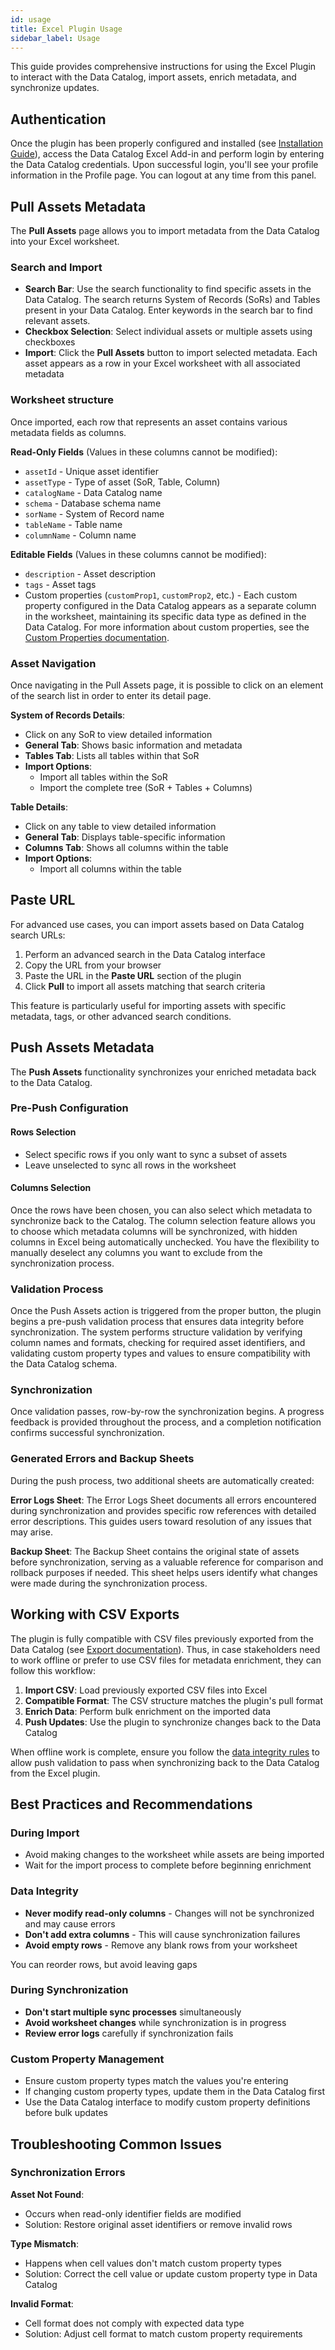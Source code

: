 ```yaml
---
id: usage
title: Excel Plugin Usage
sidebar_label: Usage
---
```


This guide provides comprehensive instructions for using the Excel Plugin to interact with the Data Catalog, import assets, enrich metadata, and synchronize updates.

## Authentication

Once the plugin has been properly configured and installed (see [Installation Guide](./how_to_install)), access the Data Catalog Excel Add-in and perform login by entering the Data Catalog credentials. Upon successful login, you'll see your profile information in the Profile page. You can logout at any time from this panel.

## Pull Assets Metadata

The **Pull Assets** page allows you to import metadata from the Data Catalog into your Excel worksheet.

### Search and Import

- **Search Bar**: Use the search functionality to find specific assets in the Data Catalog. The search returns System of Records (SoRs) and Tables present in your Data Catalog. Enter keywords in the search bar to find relevant assets.
- **Checkbox Selection**: Select individual assets or multiple assets using checkboxes
- **Import**: Click the **Pull Assets** button to import selected metadata. Each asset appears as a row in your Excel worksheet with all associated metadata

### Worksheet structure

Once imported, each row that represents an asset contains various metadata fields as columns.

**Read-Only Fields** (Values in these columns cannot be modified):
- `assetId` - Unique asset identifier
- `assetType` - Type of asset (SoR, Table, Column)
- `catalogName` - Data Catalog name
- `schema` - Database schema name
- `sorName` - System of Record name
- `tableName` - Table name  
- `columnName` - Column name

**Editable Fields** (Values in these columns cannot be modified):
- `description` - Asset description
- `tags` - Asset tags
- Custom properties (`customProp1`, `customProp2`, etc.) - Each custom property configured in the Data Catalog appears as a separate column in the worksheet, maintaining its specific data type as defined in the Data Catalog. For more information about custom properties, see the [Custom Properties documentation](../../custom_properties).

### Asset Navigation

Once navigating in the Pull Assets page, it is possible to click on an element of the search list in order to enter its detail page.

**System of Records Details**:
- Click on any SoR to view detailed information
- **General Tab**: Shows basic information and metadata
- **Tables Tab**: Lists all tables within that SoR
- **Import Options**:
  - Import all tables within the SoR
  - Import the complete tree (SoR + Tables + Columns)

**Table Details**:
- Click on any table to view detailed information
- **General Tab**: Displays table-specific information
- **Columns Tab**: Shows all columns within the table
- **Import Options**:
  - Import all columns within the table

## Paste URL

For advanced use cases, you can import assets based on Data Catalog search URLs:

1. Perform an advanced search in the Data Catalog interface
2. Copy the URL from your browser
3. Paste the URL in the **Paste URL** section of the plugin
4. Click **Pull** to import all assets matching that search criteria

This feature is particularly useful for importing assets with specific metadata, tags, or other advanced search conditions.

## Push Assets Metadata

The **Push Assets** functionality synchronizes your enriched metadata back to the Data Catalog.

### Pre-Push Configuration

#### Rows Selection

- Select specific rows if you only want to sync a subset of assets
- Leave unselected to sync all rows in the worksheet

#### Columns Selection

Once the rows have been chosen, you can also select which metadata to synchronize back to the Catalog. The column selection feature allows you to choose which metadata columns will be synchronized, with hidden columns in Excel being automatically unchecked. You have the flexibility to manually deselect any columns you want to exclude from the synchronization process.

### Validation Process

Once the Push Assets action is triggered from the proper button, the plugin begins a pre-push validation process that ensures data integrity before synchronization. The system performs structure validation by verifying column names and formats, checking for required asset identifiers, and validating custom property types and values to ensure compatibility with the Data Catalog schema.

### Synchronization

Once validation passes, row-by-row the synchronization begins. A progress feedback is provided throughout the process, and a completion notification confirms successful synchronization.

### Generated Errors and Backup Sheets

During the push process, two additional sheets are automatically created:

**Error Logs Sheet**:
The Error Logs Sheet documents all errors encountered during synchronization and provides specific row references with detailed error descriptions. This guides users toward resolution of any issues that may arise.

**Backup Sheet**:
The Backup Sheet contains the original state of assets before synchronization, serving as a valuable reference for comparison and rollback purposes if needed. This sheet helps users identify what changes were made during the synchronization process.

## Working with CSV Exports

The plugin is fully compatible with CSV files previously exported from the Data Catalog (see [Export documentation](../../export)).
Thus, in case stakeholders need to work offline or prefer to use CSV files for metadata enrichment, they can follow this workflow:
1. **Import CSV**: Load previously exported CSV files into Excel
2. **Compatible Format**: The CSV structure matches the plugin's pull format
3. **Enrich Data**: Perform bulk enrichment on the imported data
4. **Push Updates**: Use the plugin to synchronize changes back to the Data Catalog

When offline work is complete, ensure you follow the [data integrity rules](#data-integrity) to allow push validation to pass when synchronizing back to the Data Catalog from the Excel plugin.

## Best Practices and Recommendations

### During Import
- Avoid making changes to the worksheet while assets are being imported
- Wait for the import process to complete before beginning enrichment

### Data Integrity
- **Never modify read-only columns** - Changes will not be synchronized and may cause errors
- **Don't add extra columns** - This will cause synchronization failures
- **Avoid empty rows** - Remove any blank rows from your worksheet

You can reorder rows, but avoid leaving gaps

### During Synchronization  
- **Don't start multiple sync processes** simultaneously
- **Avoid worksheet changes** while synchronization is in progress
- **Review error logs** carefully if synchronization fails

### Custom Property Management
- Ensure custom property types match the values you're entering
- If changing custom property types, update them in the Data Catalog first
- Use the Data Catalog interface to modify custom property definitions before bulk updates

## Troubleshooting Common Issues

### Synchronization Errors

**Asset Not Found**:
- Occurs when read-only identifier fields are modified
- Solution: Restore original asset identifiers or remove invalid rows

**Type Mismatch**:
- Happens when cell values don't match custom property types  
- Solution: Correct the cell value or update custom property type in Data Catalog

**Invalid Format**:
- Cell format does not comply with expected data type
- Solution: Adjust cell format to match custom property requirements
